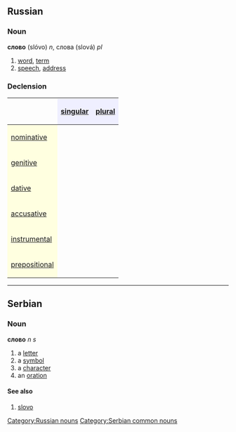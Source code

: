 ==Russian==
[[Category:Russian nouns]]
===Noun===
'''слово''' (slóvo) ''n'', слова (slová) ''pl''

#[[word]], [[term]]
#[[speech]], [[address]]

===Declension===
{| border="1" cellpadding="4" cellspacing="0"
!
! style="background-color: #EFEFFF" align="center"|[[singular]]
! style="background-color: #EFEFFF" align="center"|[[plural]]
|-
! style="background-color: #FFFFE0" align="left"|[[nominative case|nominative]]
| align="center"|{{RUchar|сло́во}}
| align="center"|{{RUchar|слова́}}
|-
! style="background-color: #FFFFE0" align="left"|[[genitive case|genitive]]
| align="center"|{{RUchar|сло́ва}}
| align="center"|{{RUchar|слов}}
|-
! style="background-color: #FFFFE0" align="left"|[[dative case|dative]]
| align="center"|{{RUchar|сло́ву}}
| align="center"|{{RUchar|слова́м}}
|-
! style="background-color: #FFFFE0" align="left"|[[accusative case|accusative]]
| align="center"|{{RUchar|сло́во}}
| align="center"|{{RUchar|слова́}}
|-
! style="background-color: #FFFFE0" align="left"|[[instrumental case|instrumental]]
| align="center"|{{RUchar|сло́вом}}
| align="center"|{{RUchar|слова́ми}}
|-
! style="background-color: #FFFFE0" align="left"|[[prepositional case|prepositional]]
| align="center"|{{RUchar|о сло́ве}}
| align="center"|{{RUchar|о слова́х}}
|}


----

==Serbian==
===Noun===
'''слово''' ''n s''
#a [[letter]]
#a [[symbol]]
#a [[character]]
#an [[oration]]
====See also====
#[[slovo]]
[[Category:Serbian common nouns]]